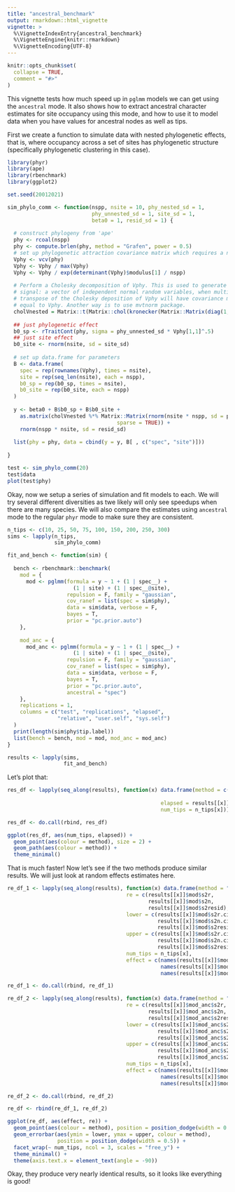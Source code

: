 ```yaml
---
title: "ancestral_benchmark"
output: rmarkdown::html_vignette
vignette: >
  %\VignetteIndexEntry{ancestral_benchmark}
  %\VignetteEngine{knitr::rmarkdown}
  %\VignetteEncoding{UTF-8}
---
```


```r
knitr::opts_chunk$set(
  collapse = TRUE,
  comment = "#>"
)
```
This vignette tests how much speed up in `pglmm` models we can get using the `ancestral` mode. It also shows how to extract ancestral character estimates for site occupancy using this mode, and how to use it to model data when you have values for ancestral nodes as well as tips.

First we create a function to simulate data with nested phylogenetic effects, that is, where occupancy across a set of sites has phylogenetic structure (specifically phylogenetic clustering in this case).

```r
library(phyr)
library(ape)
library(rbenchmark)
library(ggplot2)

set.seed(20012021)

sim_phylo_comm <- function(nspp, nsite = 10, phy_nested_sd = 1, 
                           phy_unnested_sd = 1, site_sd = 1,
                           beta0 = 1, resid_sd = 1) {
  
  # construct phylogeny from 'ape'
  phy <- rcoal(nspp)
  phy <- compute.brlen(phy, method = "Grafen", power = 0.5)
  # set up phylogenetic attraction covariance matrix which requires a nested covariance   matrix for phylogenetic attraction
  Vphy <- vcv(phy)
  Vphy <- Vphy / max(Vphy)
  Vphy <- Vphy / exp(determinant(Vphy)$modulus[1] / nspp)
  
  # Perform a Cholesky decomposition of Vphy. This is used to generate phylogenetic
  # signal: a vector of independent normal random variables, when multiplied by the
  # transpose of the Cholesky deposition of Vphy will have covariance matrix
  # equal to Vphy. Another way is to use mvtnorm package.
  cholVnested = Matrix::t(Matrix::chol(kronecker(Matrix::Matrix(diag(1, nrow = nsite)), Matrix::Matrix(Vphy, sparse = TRUE)))) # nested component
  
  ## just phylogenetic effect
  b0_sp <- rTraitCont(phy, sigma = phy_unnested_sd * Vphy[1,1]^.5) 
  ## just site effect
  b0_site <- rnorm(nsite, sd = site_sd)
  
  # set up data.frame for parameters
  B <- data.frame(
    spec = rep(rownames(Vphy), times = nsite),
    site = rep(seq_len(nsite), each = nspp),
    b0_sp = rep(b0_sp, times = nsite),
    b0_site = rep(b0_site, each = nspp)
  )
  
  y <- beta0 + B$b0_sp + B$b0_site +
    as.matrix(cholVnested %*% Matrix::Matrix(rnorm(nsite * nspp, sd = phy_nested_sd),
                                   sparse = TRUE)) +
    rnorm(nspp * nsite, sd = resid_sd)
  
  list(phy = phy, data = cbind(y = y, B[ , c("spec", "site")]))
  
}

test <- sim_phylo_comm(20)
test$data
plot(test$phy)
```
Okay, now we setup a series of simulation and fit models to each. We will try several different diversities as twe likely will only see speedups when there are many species. We will also compare the estimates using `ancestral` mode to the regular `phyr` mode to make sure they are consistent.

```r

n_tips <- c(10, 25, 50, 75, 100, 150, 200, 250, 300)
sims <- lapply(n_tips,
               sim_phylo_comm)

fit_and_bench <- function(sim) {
  
  bench <- rbenchmark::benchmark(
    mod = {
      mod <- pglmm(formula = y ~ 1 + (1 | spec__) +
                     (1 | site) + (1 | spec__@site), 
                   repulsion = F, family = "gaussian", 
                   cov_ranef = list(spec = sim$phy), 
                   data = sim$data, verbose = F, 
                   bayes = T,
                   prior = "pc.prior.auto")
    },
    
    mod_anc = {
      mod_anc <- pglmm(formula = y ~ 1 + (1 | spec__) +
                     (1 | site) + (1 | spec__@site), 
                   repulsion = F, family = "gaussian", 
                   cov_ranef = list(spec = sim$phy), 
                   data = sim$data, verbose = F, 
                   bayes = T,
                   prior = "pc.prior.auto",
                   ancestral = "spec")
    },
    replications = 1,
    columns = c("test", "replications", "elapsed",
                "relative", "user.self", "sys.self")
  )
  print(length(sim$phy$tip.label))
  list(bench = bench, mod = mod, mod_anc = mod_anc)
}

results <- lapply(sims,
                  fit_and_bench)
```
Let's plot that:

```r

res_df <- lapply(seq_along(results), function(x) data.frame(method = c("Standard",
                                                                       "Ancestral"),
                                                 elapsed = results[[x]]$bench$elapsed,
                                                 num_tips = n_tips[x]))

res_df <- do.call(rbind, res_df)

ggplot(res_df, aes(num_tips, elapsed)) +
  geom_point(aes(colour = method), size = 2) +
  geom_path(aes(colour = method)) +
  theme_minimal()

```

That is much faster! Now let's see if the two methods produce similar results. We will just look at random effects estimates here.

```r
re_df_1 <- lapply(seq_along(results), function(x) data.frame(method = "Standard",
                                      re = c(results[[x]]$mod$s2r,
                                             results[[x]]$mod$s2n,
                                             results[[x]]$mod$s2resid),
                                      lower = c(results[[x]]$mod$s2r.ci[ , 1],
                                                results[[x]]$mod$s2n.ci[ , 1],
                                                results[[x]]$mod$s2resid.ci[ , 1]),
                                      upper = c(results[[x]]$mod$s2r.ci[ , 2],
                                                results[[x]]$mod$s2n.ci[ , 2],
                                                results[[x]]$mod$s2resid.ci[ , 2]),
                                      num_tips = n_tips[x],
                                      effect = c(names(results[[x]]$mod$s2r),
                                                 names(results[[x]]$mod$s2n),
                                                 names(results[[x]]$mod$s2resid))))

re_df_1 <- do.call(rbind, re_df_1)

re_df_2 <- lapply(seq_along(results), function(x) data.frame(method = "Ancestral",
                                      re = c(results[[x]]$mod_anc$s2r,
                                             results[[x]]$mod_anc$s2n,
                                             results[[x]]$mod_anc$s2resid),
                                      lower = c(results[[x]]$mod_anc$s2r.ci[ , 1],
                                                results[[x]]$mod_anc$s2n.ci[ , 1],
                                                results[[x]]$mod_anc$s2resid.ci[ , 1]),
                                      upper = c(results[[x]]$mod_anc$s2r.ci[ , 2],
                                                results[[x]]$mod_anc$s2n.ci[ , 2],
                                                results[[x]]$mod_anc$s2resid.ci[ , 2]),
                                      num_tips = n_tips[x],
                                      effect = c(names(results[[x]]$mod_anc$s2r),
                                                 names(results[[x]]$mod_anc$s2n),
                                                 names(results[[x]]$mod_anc$s2resid))))

re_df_2 <- do.call(rbind, re_df_2)

re_df <- rbind(re_df_1, re_df_2)

ggplot(re_df, aes(effect, re)) +
  geom_point(aes(colour = method), position = position_dodge(width = 0.5)) +
  geom_errorbar(aes(ymin = lower, ymax = upper, colour = method),
                position = position_dodge(width = 0.5)) +
  facet_wrap(~ num_tips, ncol = 3, scales = "free_y") +
  theme_minimal() +
  theme(axis.text.x = element_text(angle = -90))
```

Okay, they produce very nearly identical results, so it looks like everything is good!


